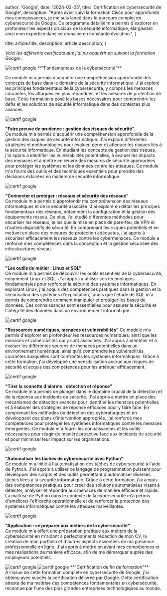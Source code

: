 

  author: 'Google',
  date: '2024-02-05',
  title: 'Certification en cybersécurité de Google',
  description:
    "Après avoir suivi la formation Cisco pour approfondir mes connaissances, je me suis lancé dans le parcours complet en cybersécurité de Google. Ce programme détaillé m'a permis d'explorer en profondeur les aspects cruciaux de la sécurité informatique, élargissant ainsi mon expertise dans ce domaine en constante évolution.",
}

  title: article.title,
  description: article.description,
}


*Voici les différents certificats que j'ai pu acquérir en suivant la formation Google :*

<Image src={google1} alt="certif google"/>
**"Fondamentaux de la cybersécurité"** <br/>

Ce module m'a permis d'acquérir une compréhension approfondie des concepts de base dans le domaine de la sécurité informatique. J'ai exploré les principes fondamentaux de la cybersécurité, y compris les menaces courantes, les attaques les plus répandues, et les mesures de protection de base. Cette formation a posé les bases nécessaires pour comprendre les défis et les solutions de sécurité informatique dans des contextes plus avancés.

<Image src={google2} alt="certif google"/>

**"Faire preuve de prudence : gestion des risques de sécurité"**<br/>
Ce module m'a permis d'acquérir une compréhension approfondie de la gestion des risques de sécurité informatique. J'ai exploré différentes stratégies et méthodologies pour évaluer, gérer et atténuer les risques liés à la sécurité informatique. En étudiant les concepts de gestion des risques, j'ai appris à identifier les vulnérabilités potentielles, à évaluer les impacts des menaces et à mettre en œuvre des mesures de sécurité appropriées pour protéger les systèmes et les données contre les attaques. Ce module m'a fourni des outils et des techniques essentiels pour prendre des décisions éclairées en matière de sécurité informatique.

<Image src={google3} alt="certif google"/>

**"Connecter et protéger : réseaux et sécurité des réseaux"**<br/>
Ce module m'a permis d'approfondir ma compréhension des réseaux informatiques et de la sécurité associée. J'ai exploré en détail les principes fondamentaux des réseaux, notamment la configuration et la gestion des équipements réseau. De plus, j'ai étudié différentes méthodes pour sécuriser les réseaux, telles que la mise en place de pare-feu, de VPN et d'autres dispositifs de sécurité. En comprenant les risques potentiels et en mettant en place des mesures de protection adéquates, j'ai appris à sécuriser efficacement les réseaux contre les cybermenaces. Ce module a renforcé mes compétences dans la conception et la gestion sécurisée des infrastructures réseau.

<Image src={google4} alt="certif google"/>

**"Les outils du métier : Linux et SQL"**<br/>
Ce module m'a permis de découvrir les outils essentiels de la cybersécurité, notamment Linux et SQL. J'ai appris à utiliser ces technologies fondamentales pour renforcer la sécurité des systèmes informatiques. En explorant Linux, j'ai acquis des compétences pratiques dans la gestion et la sécurisation des systèmes d'exploitation, tandis que l'étude de SQL m'a permis de comprendre comment manipuler et protéger les bases de données. Ces connaissances sont essentielles pour assurer la sécurité et l'intégrité des données dans un environnement informatique.

<Image src={google5} alt="certif google"/>

**"Ressources numériques, menaces et vulnérabilités"**
Ce module m'a permis d'explorer en profondeur les ressources numériques, ainsi que les menaces et vulnérabilités qui y sont associées. J'ai appris à identifier et à évaluer les différentes sources de menaces potentielles dans un environnement numérique, ainsi qu'à comprendre les vulnérabilités courantes auxquelles sont confrontés les systèmes informatiques. Grâce à cette formation, j'ai développé une sensibilisation accrue aux risques de sécurité et acquis des compétences pour les atténuer efficacement.

<Image src={google6} alt="certif google"/>

**"Tirer la sonnette d'alarme : détection et réponse"**<br/>
Ce module m'a permis de plonger dans le domaine crucial de la détection et de la réponse aux incidents de sécurité. J'ai appris à mettre en place des mécanismes de détection avancés pour identifier les menaces potentielles et à élaborer des stratégies de réponse efficaces pour y faire face. En comprenant les méthodes de détection des cyberattaques et en développant des plans d'intervention appropriés, j'ai renforcé mes compétences pour protéger les systèmes informatiques contre les menaces émergentes. Ce module m'a fourni les connaissances et les outils nécessaires pour réagir de manière proactive face aux incidents de sécurité et pour minimiser leur impact sur les organisations.

<Image src={google7} alt="certif google"/>

**"Automatiser les tâches de cybersécurité avec Python"**<br/>
Ce module m'a initié à l'automatisation des tâches de cybersécurité à l'aide de Python. J'ai appris à utiliser ce langage de programmation puissant pour développer des scripts et des outils permettant d'automatiser diverses tâches liées à la sécurité informatique. Grâce à cette formation, j'ai acquis des compétences pratiques pour créer des solutions automatisées visant à détecter, analyser et répondre aux menaces de manière efficace et rapide. La maîtrise de Python dans le contexte de la cybersécurité m'a permis d'améliorer l'efficacité opérationnelle et de renforcer la protection des systèmes informatiques contre les attaques malveillantes.

<Image src={google8} alt="certif google"/>

**"Application : se préparer aux métiers de la cybersécurité"**<br/>
Ce module m'a offert une préparation pratique aux métiers de la cybersécurité en m'aidant à perfectionner la rédaction de mon CV, la création de mon portfolio et d'autres aspects essentiels de ma présence professionnelle en ligne. J'ai appris à mettre en avant mes compétences et mes réalisations de manière efficace, afin de me démarquer auprès des employeurs potentiels.

<Image src={google9} alt="certif google"/>
<Image src={google} alt="certif google"/>
**"Certification de fin de formation"**<br/>
À l'issue de cette formation complète en cybersécurité de Google, j'ai obtenu avec succès la certification délivrée par Google. Cette certification atteste de ma maîtrise des compétences fondamentales en cybersécurité, reconnue par l'une des plus grandes entreprises technologiques au monde.



